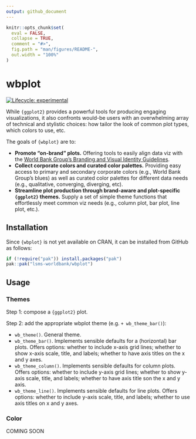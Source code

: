 ```yaml
---
output: github_document
---
```


<!-- README.md is generated from README.Rmd. Please edit that file -->

```r
knitr::opts_chunk$set(
  eval = FALSE,
  collapse = TRUE,
  comment = "#>",
  fig.path = "man/figures/README-",
  out.width = "100%"
)
```

# wbplot

<!-- badges: start -->
[![Lifecycle:
experimental](https://img.shields.io/badge/lifecycle-experimental-orange.svg)](https://lifecycle.r-lib.org/articles/stages.html#experimental)
<!-- badges: end -->

While `{ggplot2}` provides a powerful tools for producing engaging visualizations, it also confronts would-be users with an overwhelming array of technical and stylistic choices: how tailor the look of common plot types, which colors to use, etc.

The goals of `{wbplot}` are to:

- **Promote "on-brand" plots.** Offering tools to easily align data viz with the
[World Bank Group's Branding and Visual Identity Guidelines](https://thedocs.worldbank.org/en/doc/723361567518322252-0060022019/WBG-Branding-and-Visual-Identity-Guidelines-February-2016).
- **Collect corporate colors and curated color palettes.** Providing easy access to primary and secondary corporate colors (e.g., World Bank Group's blues) as well as curated color palettes for different data needs (e.g., qualitative, converging, diverging, etc).
- **Streamline plot production through brand-aware and plot-specific `{ggplot2}` themes.** Supply a set of simple theme functions that effortlessly meet common viz needs (e.g., column plot, bar plot, line plot, etc.).

## Installation

Since `{wbplot}` is not yet available on CRAN, it can be installed from GitHub as follows:

``` r
if (!require("pak")) install.packages("pak")
pak::pak("lsms-worldbank/wbplot")
```

## Usage

### Themes

Step 1: compose a `{ggplot2}` plot.

Step 2: add the appropriate wbplot theme (e.g. `+ wb_theme_bar()`):

- `wb_theme()`. General theme.
- `wb_theme_bar()`. Implements sensible defaults for a (horizontal) bar plots. Offers options: whether to include x-axis grid lines; whether to show x-axis scale, title, and labels; whether to have axis titles on the x and y axes.
- `wb_theme_column()`. Implements sensible defaults for column plots. Offers options: whether to include y-axis grid lines; whether to show y-axis scale, title, and labels; whether to have axis title son the x and y axis.
- `wb_theme_line()`. Implements sensible defaults for line plots. Offers options: whether to include y-axis scale, title, and labels; whether to use axis titles on x and y axes.

### Color

COMING SOON
